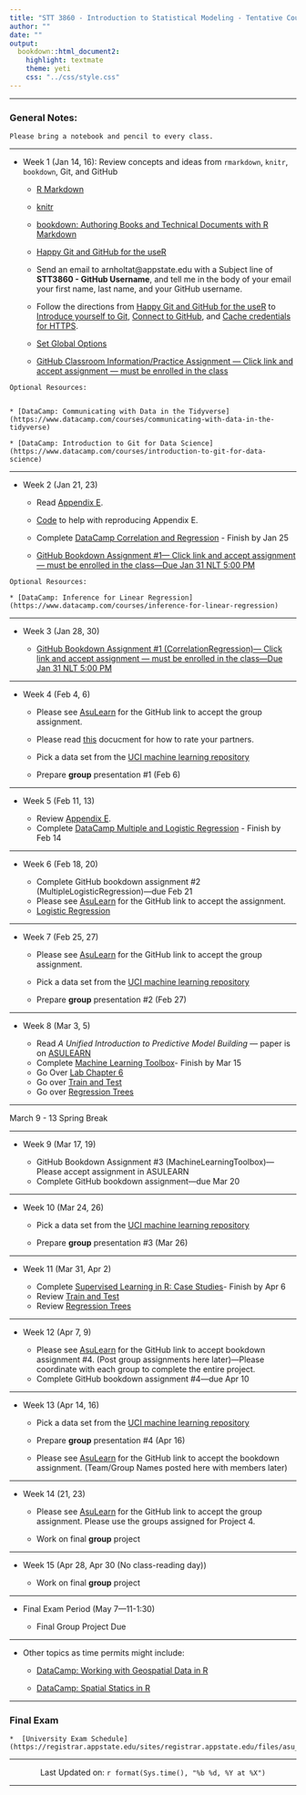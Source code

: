 ```yaml
---
title: "STT 3860 - Introduction to Statistical Modeling - Tentative Course Schedule"
author: ""
date: ""
output: 
  bookdown::html_document2: 
    highlight: textmate
    theme: yeti
    css: "../css/style.css"
---
```


<script type="text/x-mathjax-config">
MathJax.Hub.Config({
  TeX: { equationNumbers: { autoNumber: "AMS" } }
});
</script>

* * *

### General Notes: {-}

```block
Please bring a notebook and pencil to every class.  
```

* * *

* Week 1 (Jan 14, 16): Review concepts and ideas from `rmarkdown`, `knitr`, `bookdown`, Git, and GitHub
    
    + [R Markdown](http://rmarkdown.rstudio.com/)
    
    + [knitr](https://yihui.name/knitr/)
    
    + [bookdown: Authoring Books and Technical Documents with R Markdown](https://bookdown.org/yihui/bookdown/)
    
    + [Happy Git and GitHub for the useR](http://happygitwithr.com/)

    + Send an email to arnholtat@appstate.edu with a Subject line of **STT3860 - GitHub Username**, and tell me in the body of your email your first name, last name, and your GitHub username.  
    
    + Follow the directions from [Happy Git and GitHub for the useR](http://happygitwithr.com/) to [Introduce yourself to Git](http://happygitwithr.com/hello-git.html), [Connect to GitHub](http://happygitwithr.com/push-pull-github.html), and [Cache credentials for HTTPS](http://happygitwithr.com/credential-caching.html).
    
    + [Set Global Options](https://stat-ata-asu.github.io/STT5812CourseRepo/Rmarkdown/GlobalOptions.html)
    
    + [GitHub Classroom Information/Practice Assignment --- Click link and accept assignment --- must be enrolled in the class](https://classroom.github.com/a/jfwFmKWD)
    
```block
Optional Resources:


* [DataCamp: Communicating with Data in the Tidyverse](https://www.datacamp.com/courses/communicating-with-data-in-the-tidyverse)

* [DataCamp: Introduction to Git for Data Science](https://www.datacamp.com/courses/introduction-to-git-for-data-science)
``` 


* * *

* Week 2 (Jan 21, 23)
   
    + Read [Appendix E](./appE.html).  

    + [Code](https://raw.githubusercontent.com/alanarnholt/GeneralStatistics/master/rmarkdown/ResidualGraphs.Rmd) to help with reproducing Appendix E.

    + Complete [DataCamp Correlation and Regression](https://www.datacamp.com/courses/correlation-and-regression) - Finish by Jan 25
    
    + [GitHub Bookdown Assignment #1--- Click link and accept assignment --- must be enrolled in the class---Due Jan 31 NLT 5:00 PM](https://classroom.github.com/a/SL6Kw5mj)
    

```block
Optional Resources:

* [DataCamp: Inference for Linear Regression](https://www.datacamp.com/courses/inference-for-linear-regression)
```    

* * *

* Week 3 (Jan 28, 30)

    + [GitHub Bookdown Assignment #1 (CorrelationRegression)--- Click link and accept assignment --- must be enrolled in the class---Due Jan 31 NLT 5:00 PM](https://classroom.github.com/a/SL6Kw5mj)
    
* * *

* Week 4 (Feb 4, 6)
    + Please see [AsuLearn](https://asulearn.appstate.edu) for the GitHub link to accept the group assignment.
    
    + Please read [this](../GroupProjectEval/GroupEvaluation.pdf) docucment for how to rate your partners.
    
    + Pick a data set from the [UCI machine learning repository](https://archive.ics.uci.edu/ml/index.php)

    + Prepare **group** presentation #1 (Feb 6)

* * *

* Week 5 (Feb 11, 13)

    + Review [Appendix E](./appE.html). 
    + Complete [DataCamp Multiple and Logistic Regression](https://www.datacamp.com/courses/multiple-and-logistic-regression) - Finish by Feb 14

* * *

* Week 6 (Feb 18, 20)

    + Complete GitHub bookdown assignment #2 (MultipleLogisticRegression)---due Feb 21
    + Please see [AsuLearn](https://asulearn.appstate.edu) for the GitHub link to accept the assignment.
    + [Logistic Regression](../rmarkdown/HW1later.html)

* * *

* Week 7 (Feb 25, 27)

    + Please see [AsuLearn](https://asulearn.appstate.edu) for the GitHub link to accept the group assignment.

    + Pick a data set from the [UCI machine learning repository](https://archive.ics.uci.edu/ml/index.php)
    
    + Prepare **group** presentation #2 (Feb 27)
    
    

* * *      

* Week 8 (Mar 3, 5)

    + Read *A Unified Introduction to Predictive Model Building* --- paper is on [ASULEARN](https://asulearn.appstate.edu/)
    + Complete [Machine Learning Toolbox](https://www.datacamp.com/courses/machine-learning-toolbox)- Finish by Mar 15
    +  Go Over [Lab Chapter 6](https://stat-ata-asu.github.io/STT3851ClassRepo/Rmarkdown/BookLabs/Lab_Chapter6.html)
    +  Go over [Train and Test](../rmarkdown/TrainAndTestPartitions.html)
    +  Go over [Regression Trees](../rmarkdown/RegressionTrees.html)

* * *

March 9 - 13 Spring Break

* * *

* Week 9 (Mar 17, 19)

    + GitHub Bookdown Assignment #3 (MachineLearningToolbox)---Please accept assignment in ASULEARN
    + Complete GitHub bookdown assignment---due Mar 20

* * *

* Week 10 (Mar 24, 26)

    + Pick a data set from the [UCI machine learning repository](https://archive.ics.uci.edu/ml/index.php)
    
    + Prepare **group** presentation #3 (Mar 26)

* * * 

* Week 11 (Mar 31, Apr 2)

    + Complete [Supervised Learning in R: Case Studies](https://www.datacamp.com/courses/supervised-learning-in-r-case-studies)- Finish by Apr 6
    +  Review [Train and Test](../rmarkdown/TrainAndTestPartitions.html)
    +  Review [Regression Trees](../rmarkdown/RegressionTrees.html)
    
* * *

* Week 12 (Apr 7, 9)

    + Please see [AsuLearn](https://asulearn.appstate.edu) for the GitHub link to accept bookdown assignment #4. (Post group assignments here later)---Please coordinate with each group to complete the entire project.
    + Complete GitHub bookdown assignment #4---due Apr 10

* * *

* Week 13 (Apr 14, 16)

    + Pick a data set from the [UCI machine learning repository](https://archive.ics.uci.edu/ml/index.php)

    + Prepare **group** presentation #4 (Apr 16)
    
    + Please see [AsuLearn](https://asulearn.appstate.edu) for the GitHub link to accept the bookdown assignment. (Team/Group Names posted here with members later)
    

* * * 

* Week 14 (21, 23)

    + Please see [AsuLearn](https://asulearn.appstate.edu) for the GitHub link to accept the group assignment.  Please use the groups assigned for Project 4. 
  
    + Work on final **group** project

* * *

* Week 15 (Apr 28, Apr 30 (No class-reading day))

    + Work on final **group** project

* * *

* Final Exam Period (May 7---11-1:30)

    + Final Group Project Due

* * *

* Other topics as time permits might include:

    + [DataCamp: Working with Geospatial Data in R](https://www.datacamp.com/courses/working-with-geospatial-data-in-r)

    + [DataCamp: Spatial Statics in R](https://www.datacamp.com/courses/spatial-statistics-in-r)
    
* * *    

### Final Exam {-}

```block
*  [University Exam Schedule](https://registrar.appstate.edu/sites/registrar.appstate.edu/files/asu_spring_2020_exam_schedule.pdf)
```

________________

<center> Last Updated on: `r format(Sys.time(), "%b %d, %Y at %X")` </center>

________________
